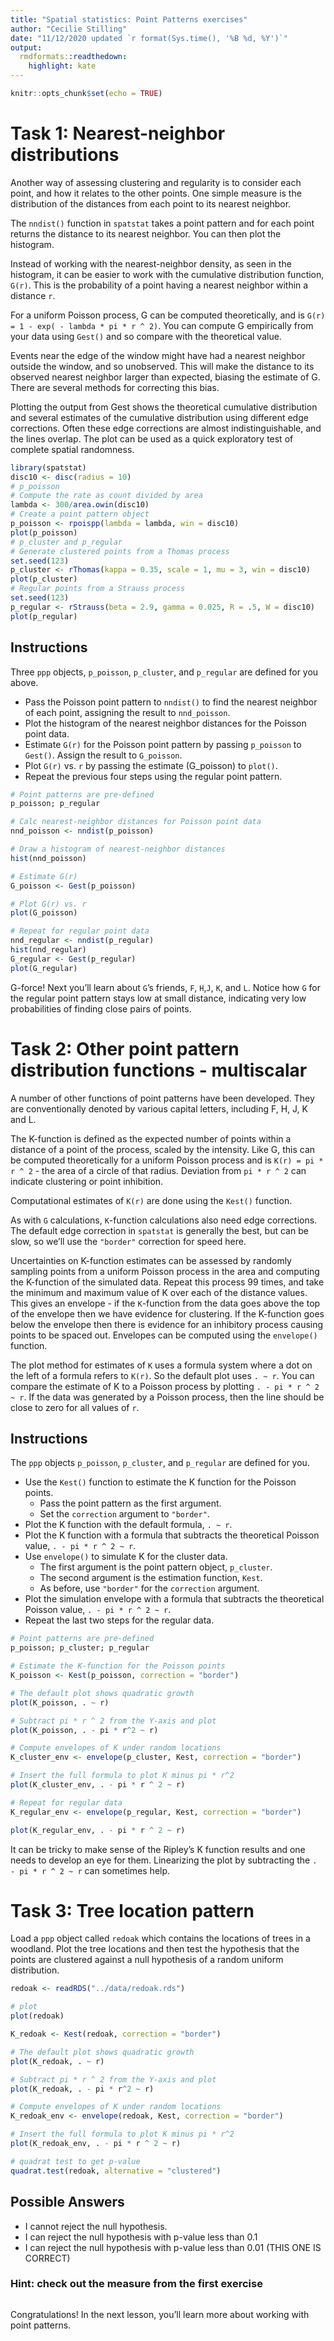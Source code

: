 ---
title: "Spatial statistics: Point Patterns exercises"
author: "Cecilie Stilling"
date: "11/12/2020 updated `r format(Sys.time(), '%B %d, %Y')`"
output:
  rmdformats::readthedown:
    highlight: kate
---

```{r setup, include=FALSE}
knitr::opts_chunk$set(echo = TRUE)
```


# Task 1: Nearest-neighbor distributions

Another way of assessing clustering and regularity is to consider each point, and how it relates to the other points. One simple measure is the distribution of the distances from each point to its nearest neighbor.

The `nndist()` function in `spatstat` takes a point pattern and for each point returns the distance to its nearest neighbor. You can then plot the histogram.

Instead of working with the nearest-neighbor density, as seen in the histogram, it can be easier to work with the cumulative distribution function, `G(r)`. This is the probability of a point having a nearest neighbor within a distance `r`.

For a uniform Poisson process, G can be computed theoretically, and is `G(r) = 1 - exp( - lambda * pi * r ^ 2)`. You can compute G empirically from your data using `Gest()` and so compare with the theoretical value.

Events near the edge of the window might have had a nearest neighbor outside the window, and so unobserved. This will make the distance to its observed nearest neighbor larger than expected, biasing the estimate of G. There are several methods for correcting this bias.

Plotting the output from Gest shows the theoretical cumulative distribution and several estimates of the cumulative distribution using different edge corrections. Often these edge corrections are almost indistinguishable, and the lines overlap. The plot can be used as a quick exploratory test of complete spatial randomness.


```{r create points, echo = FALSE}
library(spatstat)
disc10 <- disc(radius = 10)
# p_poisson 
# Compute the rate as count divided by area
lambda <- 300/area.owin(disc10)
# Create a point pattern object
p_poisson <- rpoispp(lambda = lambda, win = disc10)
plot(p_poisson)
# p_cluster and p_regular
# Generate clustered points from a Thomas process
set.seed(123)
p_cluster <- rThomas(kappa = 0.35, scale = 1, mu = 3, win = disc10)
plot(p_cluster)
# Regular points from a Strauss process
set.seed(123)
p_regular <- rStrauss(beta = 2.9, gamma = 0.025, R = .5, W = disc10)
plot(p_regular)
```


## Instructions

Three `ppp` objects, `p_poisson`, `p_cluster`, and `p_regular` are defined for you above.

* Pass the Poisson point pattern to `nndist()` to find the nearest neighbor of each point, assigning the result to `nnd_poisson`.
* Plot the histogram of the nearest neighbor distances for the Poisson point data.
* Estimate `G(r)` for the Poisson point pattern by passing `p_poisson` to `Gest()`. Assign the result to `G_poisson`.
* Plot `G(r)` vs. `r` by passing the estimate (G_poisson) to `plot()`.
* Repeat the previous four steps using the regular point pattern.


```{r NNA exercise, eval= FALSE}
# Point patterns are pre-defined
p_poisson; p_regular

# Calc nearest-neighbor distances for Poisson point data
nnd_poisson <- nndist(p_poisson)

# Draw a histogram of nearest-neighbor distances
hist(nnd_poisson)

# Estimate G(r)
G_poisson <- Gest(p_poisson)

# Plot G(r) vs. r
plot(G_poisson)

# Repeat for regular point data
nnd_regular <- nndist(p_regular)
hist(nnd_regular)
G_regular <- Gest(p_regular)
plot(G_regular)
```

G-force! Next you'll learn about `G`'s friends, `F`, `H`,` J`, `K`, and `L`. Notice how `G` for the regular point pattern stays low at small distance, indicating very low probabilities of finding close pairs of points.


# Task 2: Other point pattern distribution functions - multiscalar
A number of other functions of point patterns have been developed. They are conventionally denoted by various capital letters, including F, H, J, K and L.

The K-function is defined as the expected number of points within a distance of a point of the process, scaled by the intensity. Like G, this can be computed theoretically for a uniform Poisson process and is `K(r) = pi * r ^ 2` - the area of a circle of that radius. Deviation from `pi * r ^ 2` can indicate clustering or point inhibition.

Computational estimates of `K(r)` are done using the `Kest()` function.

As with `G` calculations, `K`-function calculations also need edge corrections. The default edge correction in `spatstat` is generally the best, but can be slow, so we'll use the `"border"` correction for speed here.

Uncertainties on K-function estimates can be assessed by randomly sampling points from a uniform Poisson process in the area and computing the K-function of the simulated data. Repeat this process 99 times, and take the minimum and maximum value of K over each of the distance values. This gives an envelope - if the `K`-function from the data goes above the top of the envelope then we have evidence for clustering. If the K-function goes below the envelope then there is evidence for an inhibitory process causing points to be spaced out. Envelopes can be computed using the `envelope()` function.

The plot method for estimates of `K` uses a formula system where a dot on the left of a formula refers to `K(r)`. So the default plot uses `. ~ r`. You can compare the estimate of K to a Poisson process by plotting `. - pi * r ^ 2 ~ r`. If the data was generated by a Poisson process, then the line should be close to zero for all values of `r`.

## Instructions

The `ppp` objects `p_poisson`, `p_cluster`, and `p_regular` are defined for you.

* Use the `Kest()` function to estimate the K function for the Poisson points.
  -   Pass the point pattern as the first argument.
  -   Set the `correction` argument to `"border"`.
* Plot the K function with the default formula, `. ~ r`.
* Plot the K function with a formula that subtracts the theoretical Poisson value, `. - pi * r ^ 2 ~ r`.
* Use `envelope()` to simulate K for the cluster data.
  -   The first argument is the point pattern object, `p_cluster`.    
  -   The second argument is the estimation function, `Kest`.
  -   As before, use `"border"` for the `correction` argument.
* Plot the simulation envelope with a formula that subtracts the theoretical Poisson value, `. - pi * r ^ 2 ~ r`.
* Repeat the last two steps for the regular data.

```{r K function, eval=FALSE}
# Point patterns are pre-defined
p_poisson; p_cluster; p_regular

# Estimate the K-function for the Poisson points
K_poisson <- Kest(p_poisson, correction = "border")

# The default plot shows quadratic growth
plot(K_poisson, . ~ r)

# Subtract pi * r ^ 2 from the Y-axis and plot
plot(K_poisson, . - pi * r^2 ~ r)

# Compute envelopes of K under random locations
K_cluster_env <- envelope(p_cluster, Kest, correction = "border")

# Insert the full formula to plot K minus pi * r^2
plot(K_cluster_env, . - pi * r ^ 2 ~ r)

# Repeat for regular data
K_regular_env <- envelope(p_regular, Kest, correction = "border")

plot(K_regular_env, . - pi * r ^ 2 ~ r)
```

It can be tricky to make sense of the Ripley's K function results and one needs to develop an eye for them. Linearizing the plot by subtracting the `. - pi * r ^ 2 ~ r` can sometimes help.  

# Task 3: Tree location pattern

Load a `ppp` object called `redoak` which contains the locations of trees in a woodland. Plot the tree locations and then test the hypothesis that the points are clustered against a null hypothesis of a random uniform distribution.

```{r, eval= FALSE}
redoak <- readRDS("../data/redoak.rds")

# plot
plot(redoak)

K_redoak <- Kest(redoak, correction = "border")

# The default plot shows quadratic growth
plot(K_redoak, . ~ r)

# Subtract pi * r ^ 2 from the Y-axis and plot
plot(K_redoak, . - pi * r^2 ~ r)

# Compute envelopes of K under random locations
K_redoak_env <- envelope(redoak, Kest, correction = "border")

# Insert the full formula to plot K minus pi * r^2
plot(K_redoak_env, . - pi * r ^ 2 ~ r)

# quadrat test to get p-value
quadrat.test(redoak, alternative = "clustered")


```

## Possible Answers

* I cannot reject the null hypothesis. 
* I can reject the null hypothesis with p-value less than 0.1 
* I can reject the null hypothesis with p-value less than 0.01 (THIS ONE IS CORRECT)

### Hint: check out the measure from the first exercise 
```{r Tree location pattern}
```


Congratulations! In the next lesson, you'll learn more about working with point patterns.

